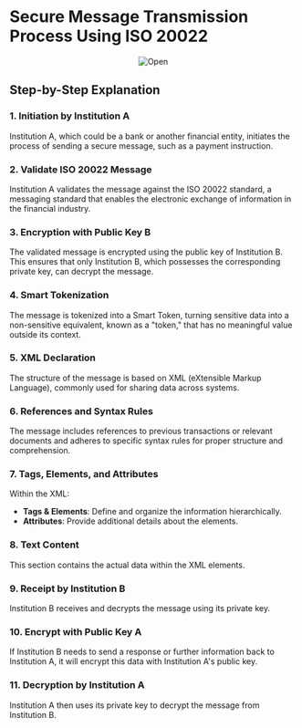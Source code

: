 # Secure Message Transmission Process Using ISO 20022 

<center className="w-full max-w-full mt-2 mb-6 mx-auto">
    <img src="/images/tutorials/iso20022/Flow.png" alt="Open" />
</center>


## Step-by-Step Explanation

### 1. **Initiation by Institution A**
Institution A, which could be a bank or another financial entity, initiates the process of sending a secure message, such as a payment instruction.

### 2. **Validate ISO 20022 Message**
Institution A validates the message against the ISO 20022 standard, a messaging standard that enables the electronic exchange of information in the financial industry.

### 3. **Encryption with Public Key B**
The validated message is encrypted using the public key of Institution B. This ensures that only Institution B, which possesses the corresponding private key, can decrypt the message.

### 4. **Smart Tokenization**
The message is tokenized into a Smart Token, turning sensitive data into a non-sensitive equivalent, known as a "token," that has no meaningful value outside its context.

### 5. **XML Declaration**
The structure of the message is based on XML (eXtensible Markup Language), commonly used for sharing data across systems.

### 6. **References and Syntax Rules**
The message includes references to previous transactions or relevant documents and adheres to specific syntax rules for proper structure and comprehension.

### 7. **Tags, Elements, and Attributes**
Within the XML:
- **Tags & Elements**: Define and organize the information hierarchically.
- **Attributes**: Provide additional details about the elements.

### 8. **Text Content**
This section contains the actual data within the XML elements.

### 9. **Receipt by Institution B**
Institution B receives and decrypts the message using its private key.

### 10. **Encrypt with Public Key A**
If Institution B needs to send a response or further information back to Institution A, it will encrypt this data with Institution A's public key.

### 11. **Decryption by Institution A**
Institution A then uses its private key to decrypt the message from Institution B.

